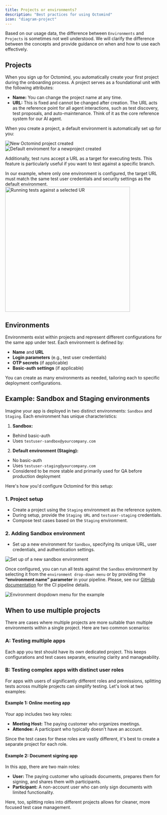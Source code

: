 ```yaml
---
title: Projects or environments?
description: "Best practices for using Octomind"
icon: "diagram-project"
---
```


Based on our usage data, the difference between `Environments` and `Projects` is sometimes not well understood. We will clarify the difference between the concepts and provide guidance on when and how to use each effectively.

## Projects

When you sign up for Octomind, you automatically create your first project during the onboarding process. A project serves as a foundational unit with the following attributes:

- **Name:** You can change the project name at any time.
- **URL:** This is fixed and cannot be changed after creation. The URL acts as the reference point for all agent interactions, such as test discovery, test proposals, and auto-maintenance. Think of it as the core reference system for our AI agent.

When you create a project, a default environment is automatically set up for you:

<Frame caption="New Octomind project created, 12/2024">
  <img
    src="/images/guides/project-settings.png"
    alt="New Octomind project created"
    width={400}
  />
</Frame>

<div class="mt-8" />

<Frame caption="Default environment for a new project, 12/2024">
  <img
    src="/images/guides/project-environment.png"
    alt="Default enviroment for a newproject created"
    width={400}
  />
</Frame>

Additionally, test runs accept a URL as a target for executing tests. This feature is particularly useful if you want to test against a specific branch.

<note>
  In our example, where only one environment is configured, the target URL must
  match the same test user credentials and security settings as the default
  environment.
</note>

<Frame caption="Running tests against a selected URL, 12/2024">
  <img
    src="/images/guides/run-against-url.png"
    alt="Running tests against a selected UR"
    width="400"
  />
</Frame>

## Environments

Environments exist within projects and represent different configurations for the same app under test. Each environment is defined by:

- **Name** and **URL**
- **Login parameters** (e.g., test user credentials)
- **OTP secrets** (if applicable)
- **Basic-auth settings** (if applicable)

You can create as many environments as needed, tailoring each to specific deployment configurations.

## Example: Sandbox and Staging environments

Imagine your app is deployed in two distinct environments: `Sandbox` and `Staging`. Each environment has unique characteristics:

1. **Sandbox:**

- Behind basic-auth
- Uses `testuser-sandbox@yourcompany.com`

2. **Default environment (Staging):**

- No basic-auth
- Uses `testuser-staging@yourcompany.com`
- Considered to be more stable and primarily used for QA before production deployment

Here's how you'd configure Octomind for this setup:

### 1. Project setup

- Create a project using the `Staging` environment as the reference system.
- During setup, provide the `Staging URL` and `testuser-staging` credentials.
- Compose test cases based on the `Staging` environment.

### 2. Adding Sandbox environment

- Set up a new environment for `Sandbox`, specifying its unique URL, user credentials, and authentication settings.

<Frame caption="Setting up a new enviroment for the Sandbox example, 12/2024">
  <img
    src="/images/guides/sandbox-environment.png"
    alt="Set up of a new sandbox environment"
    width={400}
  />
</Frame>

Once configured, you can run all tests against the `Sandbox` environment by selecting it from the `environment drop-down menu` or by providing the **“environment name” parameter** in your pipeline. Please, see our [GitHub documentation](/integrations/quickstart-GitHub#5-include-the-github-action) for the CI pipeline details.

<Frame caption="Environment dropdown menu for the example, 12/2024">
  <img
    src="/images/guides/environment-dropdown.png"
    alt="Environment dropdown menu for the example"
    width={400}
  />
</Frame>

## When to use multiple projects

There are cases where multiple projects are more suitable than multiple environments within a single project. Here are two common scenarios:

### A: Testing multiple apps

Each app you test should have its own dedicated project. This keeps configurations and test cases separate, ensuring clarity and manageability.

### B: Testing complex apps with distinct user roles

For apps with users of significantly different roles and permissions, splitting tests across multiple projects can simplify testing. Let's look at two examples:

#### Example 1: Online meeting app

Your app includes two key roles:

- **Meeting Host:** The paying customer who organizes meetings.
- **Attendee:** A participant who typically doesn't have an account.

Since the test cases for these roles are vastly different, it's best to create a separate project for each role.

#### Example 2: Document signing app

In this app, there are two main roles:

- **User:** The paying customer who uploads documents, prepares them for signing, and shares them with participants.
- **Participant:** A non-account user who can only sign documents with limited functionality.

Here, too, splitting roles into different projects allows for cleaner, more focused test case management.
